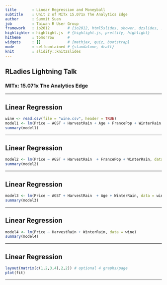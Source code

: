 ```yaml
---
title       : Linear Regression and Moneyball
subtitle    : Unit 2 of MITx 15.071x The Analytics Edge
author      : Summit Suen
job         : Taiwan R User Group
framework   : io2012        # {io2012, html5slides, shower, dzslides, ...}
highlighter : highlight.js  # {highlight.js, prettify, highlight}
hitheme     : tomorrow      # 
widgets     : []            # {mathjax, quiz, bootstrap}
mode        : selfcontained # {standalone, draft}
knit        : slidify::knit2slides
---
```

## RLadies Lightning Talk

### MITx: 15.071x The Analytics Edge

---

## Linear Regression

```r
wine <- read.csv(file = "wine.csv", header = TRUE)
model1 <- lm(Price ~ AGST + HarvestRain + Age + FrancePop + WinterRain, data = wine)
summary(model1)
```

---

## Linear Regression

```r
model2 <- lm(Price ~ AGST + HarvestRain  + FrancePop + WinterRain, data = wine)
summary(model2)
```

---

## Linear Regression

```r
model3 <- lm(Price ~ AGST + HarvestRain  + Age + WinterRain, data = wine)
summary(model3)
```

---

## Linear Regression

```r
model4 <- lm(Price ~ HarvestRain + WinterRain, data = wine)
summary(model4)
```

---

## Linear Regression

```r
layout(matrix(c(1,2,3,4),2,2)) # optional 4 graphs/page
plot(fit)
```

---
